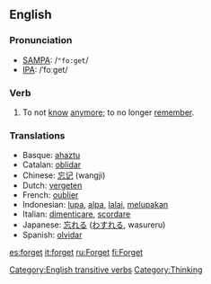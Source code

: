 ==English==

=== Pronunciation ===
*[[w:SAMPA|SAMPA]]: /<tt>"fo:get</tt>/
*[[w:IPA|IPA]]: /ˈfoːget/

=== Verb ===
{{en-infl-irreg|forget|forgets|forgetting|forgot|forgotten}}
# To not [[know]] [[anymore]]; to no longer [[remember]].

=== Translations ===
*Basque: [[ahaztu]]
*Catalan: [[oblidar]]
*Chinese: [[忘记]] (wangji)
*Dutch: [[vergeten]]
*French: [[oublier]]
*Indonesian: [[lupa]], [[alpa]], [[lalai]], [[lupa|melupakan]]
*Italian: [[dimenticare]], [[scordare]]
*Japanese: [[忘れる]] ([[わすれる]], wasureru)
*Spanish: [[olvidar]]

[[Category:English transitive verbs]]
[[Category:Thinking]]

[[es:forget]]
[[it:forget]]
[[ru:Forget]]
[[fi:Forget]]